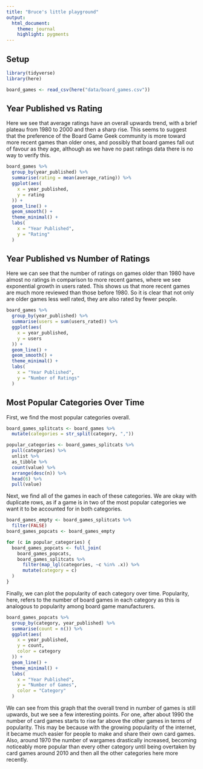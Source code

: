 ```yaml
---
title: "Bruce's little playground"
output:
  html_document:
    theme: journal
    highlight: pygments
---
```


## Setup

```r
library(tidyverse)
library(here)
```

```r
board_games <- read_csv(here("data/board_games.csv"))
```

## Year Published vs Rating

Here we see that average ratings have an overall upwards trend, with a brief plateau from 1980 to 2000 and then a sharp rise. This seems to suggest that the preference of the Board Game Geek community is more toward more recent games than older ones, and possibly that board games fall out of favour as they age, although as we have no past ratings data there is no way to verify this.

```r
board_games %>%
  group_by(year_published) %>%
  summarise(rating = mean(average_rating)) %>%
  ggplot(aes(
    x = year_published,
    y = rating
  )) +
  geom_line() +
  geom_smooth() +
  theme_minimal() +
  labs(
    x = "Year Published",
    y = "Rating"
  )
```

## Year Published vs Number of Ratings

Here we can see that the number of ratings on games older than 1980 have almost no ratings in comparison to more recent games, where we see exponential growth in users rated. This shows us that more recent games are much more reviewed than those before 1980. So it is clear that not only are older games less well rated, they are also rated by fewer people.

```r
board_games %>%
  group_by(year_published) %>%
  summarise(users = sum(users_rated)) %>%
  ggplot(aes(
    x = year_published,
    y = users
  )) +
  geom_line() +
  geom_smooth() +
  theme_minimal() +
  labs(
    x = "Year Published",
    y = "Number of Ratings"
  )
```

## Most Popular Categories Over Time

First, we find the most popular categories overall.

```r
board_games_splitcats <- board_games %>% 
  mutate(categories = str_split(category, ","))

popular_categories <- board_games_splitcats %>%
  pull(categories) %>%
  unlist %>%
  as_tibble %>%
  count(value) %>%
  arrange(desc(n)) %>%
  head(6) %>%
  pull(value)
```

Next, we find all of the games in each of these categories. We are okay with duplicate rows, as if a game is in two of the most popular categories we want it to be accounted for in both categories.

```r
board_games_empty <- board_games_splitcats %>%
  filter(FALSE)
board_games_popcats <- board_games_empty

for (c in popular_categories) {
  board_games_popcats <- full_join(
    board_games_popcats,
    board_games_splitcats %>%
      filter(map_lgl(categories, ~c %in% .x)) %>%
      mutate(category = c)
  )
}
```

Finally, we can plot the popularity of each category over time. Popularity, here, refers to the number of board games in each category as this is analogous to popularity among board game manufacturers.

```r
board_games_popcats %>%
  group_by(category, year_published) %>%
  summarise(count = n()) %>%
  ggplot(aes(
    x = year_published,
    y = count,
    color = category
  )) +
  geom_line() +
  theme_minimal() +
  labs(
    x = "Year Published",
    y = "Number of Games",
    color = "Category"
  )
```

We can see from this graph that the overall trend in number of games is still upwards, but we see a few interesting points. For one, after about 1990 the number of card games starts to rise far above the other games in terms of popularity. This may be because with the growing popularity of the internet, it became much easier for people to make and share their own card games. Also, around 1970 the number of wargames drastically increased, becoming noticeably more popular than every other category until being overtaken by card games around 2010 and then all the other categories here more recently.
